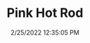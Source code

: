 ---
width: 1333
height: 2000
title: Pink Hot Rod
description: Pink 911 Hot Rod outside Wilhoit
date: 2/25/2022 12:35:05 PM
cameraMake: Sony
cameraModel: ILCE-7M3
lens: FE 85mm F1.4 GM
settingsfStop: f/1.4
settingsISO: ISO 100
settingsShutter: 1/3200
settingsFocalLength: 85 mm
---